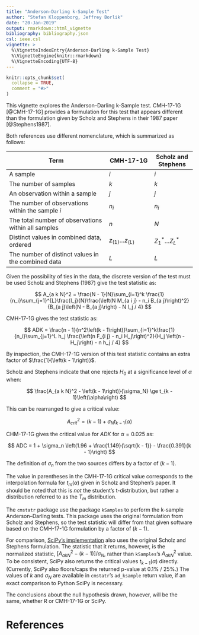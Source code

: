 ```yaml
---
title: "Anderson-Darling k-Sample Test"
author: "Stefan Kloppenborg, Jeffrey Borlik"
date: "20-Jan-2019"
output: rmarkdown::html_vignette
bibliography: bibliography.json
csl: ieee.csl
vignette: >
  %\VignetteIndexEntry{Anderson-Darling k-Sample Test}
  %\VignetteEngine{knitr::rmarkdown}
  %\VignetteEncoding{UTF-8}
---
```


```r
knitr::opts_chunk$set(
  collapse = TRUE,
  comment = "#>"
)
```

This vignette explores the Anderson--Darling k-Sample test.
CMH-17-1G [@CMH-17-1G] provides a formulation for this test that appears different than the formulation given by Scholz and Stephens in their 1987 paper [@Stephens1987].

Both references use different nomenclature, which is summarized as follows:

Term                                               | CMH-17-1G             | Scholz and Stephens
---------------------------------------------------|-----------------------|---------------------
A sample                                           | $i$                   | $i$
The number of samples                              | $k$                   | $k$
An observation within a sample                     | $j$                   | $j$
The number of observations within the sample $i$   | $n_i$                 | $n_i$
The total number of observations within all samples| $n$                   | $N$
Distinct values in combined data, ordered          | $z_{(1)}$...$z_{(L)}$ | $Z_1^*$...$Z_L^*$
The number of distinct values in the combined data | $L$                   | $L$


Given the possibility of ties in the data, the discrete version of the test must be used
Scholz and Stephens (1987) give the test statistic as:

$$
A_{a k N}^2 = \frac{N - 1}{N}\sum_{i=1}^k \frac{1}{n_i}\sum_{j=1}^{L}\frac{l_j}{N}\frac{\left(N M_{a i j} - n_i B_{a j}\right)^2}{B_{a j}\left(N - B_{a j}\right) - N l_j / 4}
$$


CMH-17-1G gives the test statistic as:

$$
ADK = \frac{n - 1}{n^2\left(k - 1\right)}\sum_{i=1}^k\frac{1}{n_i}\sum_{j=1}^L h_j \frac{\left(n F_{i j} - n_i H_j\right)^2}{H_j \left(n - H_j\right) - n h_j / 4}
$$

By inspection, the CMH-17-1G version of this test statistic contains an extra factor of $\frac{1}{\left(k - 1\right)}$.

Scholz and Stephens indicate that one rejects $H_0$ at a significance level of $\alpha$ when:

$$
\frac{A_{a k N}^2 - \left(k - 1\right)}{\sigma_N} \ge t_{k - 1}\left(\alpha\right)
$$

This can be rearranged to give a critical value:

$$
A_{c r i t}^2 = \left(k - 1\right) + \sigma_N t_{k - 1}\left(\alpha\right)
$$

CHM-17-1G gives the critical value for $ADK$ for $\alpha=0.025$ as:

$$
ADC = 1 + \sigma_n \left(1.96 + \frac{1.149}{\sqrt{k - 1}} - \frac{0.391}{k - 1}\right)
$$

The definition of $\sigma_n$ from the two sources differs by a factor of $\left(k - 1\right)$.

The value in parentheses in the CMH-17-1G critical value corresponds to the interpolation formula for $t_m\left(\alpha\right)$ given in Scholz and Stephen's paper.
It should be noted that this is *not* the student's t-distribution, but rather a distribution referred to as the $T_m$ distribution.

The `cmstatr` package use the package `kSamples` to perform the k-sample Anderson--Darling tests.
This package uses the original formulation from Scholz and Stephens, so the test statistic will differ from that given software based on the CMH-17-1G formulation by a factor of $\left(k-1\right)$.

For comparison, [SciPy's implementation](https://docs.scipy.org/doc/scipy/reference/generated/scipy.stats.anderson_ksamp.html) also
uses the original Scholz and Stephens formulation.  The statistic that it returns, however, is the normalized statistic, 
$\left[A_{a k N}^2 - \left(k - 1\right)\right] / \sigma_N$, rather than `kSamples`'s $A_{a k N}^2$ value.  To be consistent, SciPy also returns the critical values $t_{k-1}(\alpha)$ directly.  (Currently, SciPy also floors/caps the returned p-value at 0.1% / 25%.)  The values of $k$ and $\sigma_N$ are available in `cmstatr`'s `ad_ksample` return value, if an exact comparison to Python SciPy is necessary.

The conclusions about the null hypothesis drawn, however, will be the same, whether R or CMH-17-1G or SciPy.

# References
